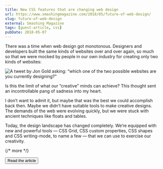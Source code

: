 ```yaml
---
title: New CSS features that are changing web design
url: https://www.smashingmagazine.com/2018/05/future-of-web-design/
slug: future-of-web-design
external: Smashing Magazine
tags: [guest-article, css]
pubDate: 2018-05-07
---
```


There was a time when web design got monotonous. Designers and developers built the same kinds of websites over and over again, so much so that we were mocked by people in our own industry for creating only two kinds of websites:

<Image
  src="/src/assets/2018/css-features/two-websites.png"
  alt="A tweet by Jon Gold asking: “which one of the two possible websites are you currently designing?”"
/>

Is this the limit of what our “creative” minds can achieve? This thought sent an incontrollable pang of sadness into my heart.

I don’t want to admit it, but maybe that was the best we could accomplish back then. Maybe we didn’t have suitable tools to make creative designs. The demands of the web were evolving quickly, but we were stuck with ancient techniques like floats and tables.

Today, the design landscape has changed completely. We’re equipped with new and powerful tools — CSS Grid, CSS custom properties, CSS shapes and CSS writing-mode, to name a few — that we can use to exercise our creativity.

{/* more */}

<Button href={frontmatter.url}>Read the article</Button>
